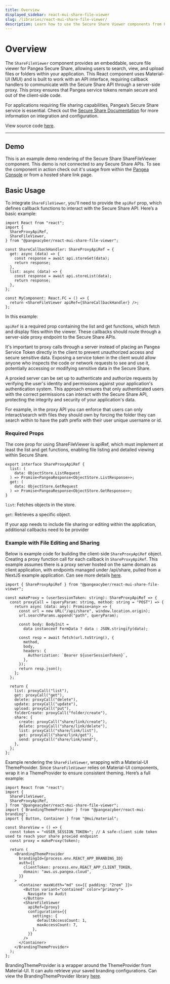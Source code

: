 ```yaml
---
title: Overview
displayed_sidebar: react-mui-share-file-viewer
slug: /libraries/react-mui-share-file-viewer/
description: Learn how to use the Secure Share Viewer components from Pangea in your app
---
```



# Overview

The `ShareFileViewer` component provides an embeddable, secure file viewer for Pangea Secure Share, allowing users to search, view, and upload files or folders within your application. This React component uses Material-UI (MUI) and is built to work with an API interface, requiring callback handlers to communicate with the Secure Share API through a server-side proxy. This proxy ensures that Pangea service tokens remain secure and out of the client-side code.

For applications requiring file sharing capabilities, Pangea’s Secure Share service is essential. Check out the [Secure Share Documentation](https://pangea.cloud/docs/share) for more information on integration and configuration.

View source code [here](https://github.com/pangeacyber/pangea-javascript/blob/main/packages/react-mui-share-file-viewer/).

---

## Demo

This is an example demo rendering of the Secure Share ShareFileViewer component. This demo is not connected to any Secure Share APIs. To see the component in action check out it's usage from within the [Pangea Console](https://console.pangea.cloud/service/share/files) or from a hosted share link page.

<ShareFileViewer />

## Basic Usage

To integrate `ShareFileViewer`, you'll need to provide the `apiRef` prop, which defines callback functions to interact with the Secure Share API. Here’s a basic example:

```tsx
import React from "react";
import {
  ShareProxyApiRef,
  ShareFileViewer,
} from "@pangeacyber/react-mui-share-file-viewer";

const ShareCallbackHandler: ShareProxyApiRef = {
  get: async (data) => {
    const response = await api.storeGet(data);
    return response;
  },
  list: async (data) => {
    const response = await api.storeList(data);
    return response;
  },
};

const MyComponent: React.FC = () => {
  return <ShareFileViewer apiRef={ShareCallbackHandler} />;
};
```

In this example:

`apiRef` is a required prop containing the list and get functions, which fetch and display files within the viewer.
These callbacks should route through a server-side proxy endpoint to the Secure Share APIs.

It's important to proxy calls through a server instead of placing an Pangea Service Token directly in the client to prevent unauthorized access and secure sensitive data. Exposing a service token in the client would allow anyone who inspects the code or network requests to see and use it, potentially accessing or modifying sensitive data in the Secure Share.

A proxied server can be set up to authenticate and authorize requests by verifying the user's identity and permissions against your application's authentication system. This approach ensures that only authenticated users with the correct permissions can interact with the Secure Share API, protecting the integrity and security of your application's data.

For example, in the proxy API you can enforce that users can only interact/search with files they should own by forcing the folder they can search within to have the path prefix with their user unique username or id.

### Required Props

The core prop for using ShareFileViewer is apiRef, which must implement at least the list and get functions, enabling file listing and detailed viewing within Secure Share.

```tsx
export interface ShareProxyApiRef {
  list: (
    data: ObjectStore.ListRequest
  ) => Promise<PangeaResponse<ObjectStore.ListResponse>>;
  get: (
    data: ObjectStore.GetRequest
  ) => Promise<PangeaResponse<ObjectStore.GetResponse>>;
}
```

`list`: Fetches objects in the store.

`get`: Retrieves a specific object.

If your app needs to include file sharing or editing within the application, additional callbacks need to be provider

### Example with File Editing and Sharing

Below is example code for building the client-side `ShareProxyApiRef` object. Creating a proxy function call for each callback in `ShareProxyApiRef`.
This example assumes there is a proxy server hosted on the same domain as client application, with endpoints managed under /api/share, pulled from a NextJS example application. Can see more details [here](https://pangea.cloud/docs/tutorials/cloudflare-app/).

```tsx
import { ShareProxyApiRef } from "@pangeacyber/react-mui-share-file-viewer";

const makeProxy = (userSessionToken: string): ShareProxyApiRef => {
  const proxyCall = (queryParam: string, method: string = "POST") => {
    return async (data: any): Promise<any> => {
      const url = new URL("/api/share", window.location.origin);
      url.searchParams.append("path", queryParam);

      const body: BodyInit =
        data instanceof FormData ? data : JSON.stringify(data);

      const resp = await fetch(url.toString(), {
        method,
        body,
        headers: {
          Authorization: `Bearer ${userSessionToken}`,
        },
      });
      return resp.json();
    };
  };

  return {
    list: proxyCall("list"),
    get: proxyCall("get"),
    delete: proxyCall("delete"),
    update: proxyCall("update"),
    upload: proxyCall("put"),
    folderCreate: proxyCall("folder/create"),
    share: {
      create: proxyCall("share/link/create"),
      delete: proxyCall("share/link/delete"),
      list: proxyCall("share/link/list"),
      get: proxyCall("share/link/get"),
      send: proxyCall("share/link/send"),
    },
  };
};
```

Example rendering the `ShareFileViewer`, wrapping with a Material-UI ThemeProvider.
Since `ShareFileViewer` relies on Material-UI components, wrap it in a ThemeProvider to ensure consistent theming. Here’s a full example:

```tsx
import React from "react";
import {
  ShareFileViewer,
  ShareProxyApiRef,
} from "@pangeacyber/react-mui-share-file-viewer";
import { BrandingThemeProvider } from "@pangeacyber/react-mui-branding";
import { Button, Container } from "@mui/material";

const ShareView = () => {
  const token = "<USER_SESSION_TOKEN>"; // A safe-client side token used to reach your share proxied endpoint
  const proxy = makeProxy(token);

  return (
    <BrandingThemeProvider
      brandingId={process.env.REACT_APP_BRANDING_ID}
      auth={{
        clientToken: process.env.REACT_APP_CLIENT_TOKEN,
        domain: "aws.us.pangea.cloud",
      }}
    >
      <Container maxWidth="md" sx={{ padding: "2rem" }}>
        <Button variant="contained" color="primary">
          Navigate to Audit
        </Button>
        <ShareFileViewer
          apiRef={proxy}
          configurations={{
            settings: {
              defaultAccessCount: 1,
              maxAccessCount: 7,
            },
          }}
        />
      </Container>
    </BrandingThemeProvider>
  );
};
```

BrandingThemeProvider is a wrapper around the ThemeProvider from Material-UI. It can auto retrieve your saved branding configurations. Can view the BrandingThemeProvider library [here](https://github.com/pangeacyber/pangea-javascript/blob/main/packages/react-mui-branding/).
